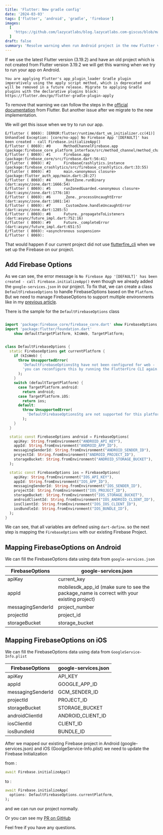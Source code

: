 ```yaml
---
title: 'Flutter: New gradle config'
date: '2024-03-03'
tags: ['flutter', 'android', 'gradle', 'firebase']
images:
  [
    'https://github.com/lazycatlabs/blog.lazycatlabs.com-giscus/blob/main/blog-assets/seo-banner/flutter/flutter-gradle-update.png?raw=true',
  ]
draft: false
summary: 'Resolve warning when run Android project in the new Flutter version'
---
```


If we use the latest Flutter version (3.19.2) and have an old project which is not created from Flutter version 3.19.2 we will get this warning when we try to run your app on Android.

```
You are applying Flutter's app_plugin_loader Gradle plugin imperatively using the apply script method, which is deprecated and will be removed in a future release. Migrate to applying Gradle plugins with the declarative plugins block: https://flutter.dev/go/flutter-gradle-plugin-apply
```

To remove that warning we can follow the steps in the [official documentation](https://flutter.dev/go/flutter-gradle-plugin-apply) from Flutter. But another issue after we migrate to the new implementation.

We will get this issue when we try to run our app.

```
E/flutter ( 8069): [ERROR:flutter/runtime/dart_vm_initializer.cc(41)] Unhandled Exception: [core/no-app] No Firebase App '[DEFAULT]' has been created - call Firebase.initializeApp()
E/flutter ( 8069): #0      MethodChannelFirebase.app (package:firebase_core_platform_interface/src/method_channel/method_channel_firebase.dart:193:5)
E/flutter ( 8069): #1      Firebase.app (package:firebase_core/src/firebase.dart:56:41)
E/flutter ( 8069): #2      FirebaseCrashlytics.instance (package:firebase_crashlytics/src/firebase_crashlytics.dart:33:55)
E/flutter ( 8069): #3      main.<anonymous closure> (package:flutter_auth_app/main.dart:28:27)
E/flutter ( 8069): #4      _RootZone.runBinary (dart:async/zone.dart:1666:54)
E/flutter ( 8069): #5      runZonedGuarded.<anonymous closure> (dart:async/zone.dart:1776:18)
E/flutter ( 8069): #6      _Zone._processUncaughtError (dart:async/zone.dart:1081:14)
E/flutter ( 8069): #7      _CustomZone.handleUncaughtError (dart:async/zone.dart:1285:5)
E/flutter ( 8069): #8      Future._propagateToListeners (dart:async/future_impl.dart:752:16)
E/flutter ( 8069): #9      Future._completeError (dart:async/future_impl.dart:651:5)
E/flutter ( 8069): <asynchronous suspension>
E/flutter ( 8069):
```

That would happen if our current project did not use [flutterfire_cli](https://firebase.google.com/docs/flutter/setup?platform=ios) when we set up the Firebase on our project.

## Add Firebase Options

As we can see, the error message is `No Firebase App '[DEFAULT]' has been created - call Firebase.initializeApp()` even though we already added the `google-services.json` in our project. To fix that, we can create a class `DefaultFirebaseOptions` to handle FirebaseOptions based on the `Platform`.
But we need to manage FirebaseOptions to support multiple environments like in my [previous article](https://lazycatlabs.com/blog/posts/programming/flutter/flutter-store-data-environment).

There is the sample for the `DefaultFirebaseOptions` class

```dart

import 'package:firebase_core/firebase_core.dart' show FirebaseOptions;
import 'package:flutter/foundation.dart'
    show defaultTargetPlatform, kIsWeb, TargetPlatform;


class DefaultFirebaseOptions {
  static FirebaseOptions get currentPlatform {
    if (kIsWeb) {
      throw UnsupportedError(
        'DefaultFirebaseOptionsStg have not been configured for web - '
        'you can reconfigure this by running the FlutterFire CLI again.',
      );
    }
    switch (defaultTargetPlatform) {
      case TargetPlatform.android:
        return android;
      case TargetPlatform.iOS:
        return ios;
      default:
        throw UnsupportedError(
          'DefaultFirebaseOptionsStg are not supported for this platform.',
        );
    }
  }

  static const FirebaseOptions android = FirebaseOptions(
    apiKey: String.fromEnvironment("ANDROID_API_KEY"),
    appId: String.fromEnvironment("ANDROID_APP_ID"),
    messagingSenderId: String.fromEnvironment("ANDROID_SENDER_ID"),
    projectId: String.fromEnvironment("ANDROID_PROJECT_ID"),
    storageBucket: String.fromEnvironment("ANDROID_STORAGE_BUCKET"),
  );

  static const FirebaseOptions ios = FirebaseOptions(
    apiKey: String.fromEnvironment("IOS_API_KEY"),
    appId: String.fromEnvironment("IOS_APP_ID"),
    messagingSenderId: String.fromEnvironment("IOS_SENDER_ID"),
    projectId: String.fromEnvironment("IOS_PROJECT_ID"),
    storageBucket: String.fromEnvironment("IOS_STORAGE_BUCKET"),
    androidClientId: String.fromEnvironment("IOS_ANDROID_CLIENT_ID"),
    iosClientId: String.fromEnvironment("IOS_IOS_CLIENT_ID"),
    iosBundleId: String.fromEnvironment("IOS_BUNDLE_ID"),
  );
}
```

We can see, that all variables are defined using `dart-define`. so the next step is mapping the `FirebaseOptions` with our existing Firebase Project.

## Mapping FirebaseOptions on Android

We can fill the FirebaseOptions data using data from `google-services.json`

| FirebaseOptions   | google-services.json                                                                       |
| ----------------- | ------------------------------------------------------------------------------------------ |
| apiKey            | current_key                                                                                |
| appId             | mobilesdk_app_id (make sure to see the package_name is correct with your existing project) |
| messagingSenderId | project_number                                                                             |
| projectId         | project_id                                                                                 |
| storageBucket     | storage_bucket                                                                             |

## Mapping FirebaseOptions on iOS

We can fill the FirebaseOptions data using data from `GoogleService-Info.plist`

| FirebaseOptions   | google-services.json |
| ----------------- | -------------------- |
| apiKey            | API_KEY              |
| appId             | GOOGLE_APP_ID        |
| messagingSenderId | GCM_SENDER_ID        |
| projectId         | PROJECT_ID           |
| storageBucket     | STORAGE_BUCKET       |
| androidClientId   | ANDROID_CLIENT_ID    |
| iosClientId       | CLIENT_ID            |
| iosBundleId       | BUNDLE_ID            |

After we mapped our existing Firebase project in Android (google-services.json) and iOS (GoolgeService-Info.plist) we need to update the Firebase Initialization

from :

```dart
await Firebase.initializeApp()
```

to :

```dart
await Firebase.initializeApp(
  options: DefaultFirebaseOptions.currentPlatform,
);
```

and we can run our project normally.

Or you can see my [PR on GitHub](https://github.com/lazycatlabs/flutter_auth_app/pull/25)

Feel free if you have any questions.
